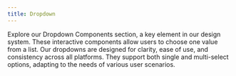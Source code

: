 ```yaml
---
title: Dropdown
---
```


Explore our Dropdown Components section, a key element in our design
system. These interactive components allow users to choose one value
from a list. Our dropdowns are designed for clarity, ease of use, and
consistency across all platforms. They support both single and
multi-select options, adapting to the needs of various user scenarios.
